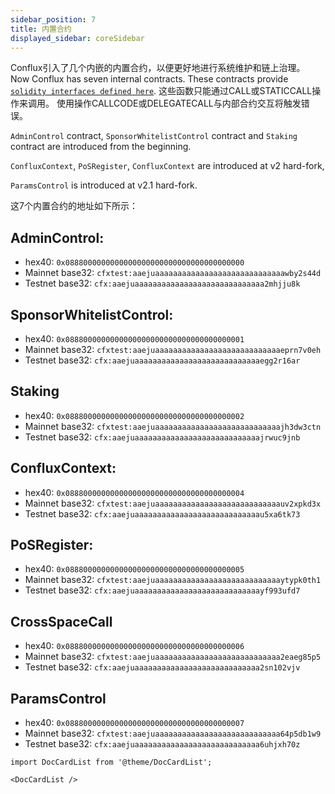 ```yaml
---
sidebar_position: 7
title: 内置合约
displayed_sidebar: coreSidebar
---
```


Conflux引入了几个内嵌的内置合约，以便更好地进行系统维护和链上治理。 Now Conflux has seven internal contracts. These contracts provide [`solidity interfaces defined here`](https://github.com/Conflux-Chain/conflux-rust/tree/master/internal_contract/contracts). 这些函数只能通过CALL或STATICCALL操作来调用。 使用操作CALLCODE或DELEGATECALL与内部合约交互将触发错误。

`AdminControl` contract, `SponsorWhitelistControl` contract and `Staking` contract are introduced from the beginning.

`ConfluxContext`, `PoSRegister`, `ConfluxContext` are introduced at v2 hard-fork, 

`ParamsControl` is introduced at v2.1 hard-fork. 

这7个内置合约的地址如下所示：

## AdminControl:

-   hex40: `0x0888000000000000000000000000000000000000`
-   Mainnet base32: `cfxtest:aaejuaaaaaaaaaaaaaaaaaaaaaaaaaaaaawby2s44d`
-   Testnet base32: `cfx:aaejuaaaaaaaaaaaaaaaaaaaaaaaaaaaaa2mhjju8k`

## SponsorWhitelistControl:

-   hex40: `0x0888000000000000000000000000000000000001`
-   Mainnet base32: `cfxtest:aaejuaaaaaaaaaaaaaaaaaaaaaaaaaaaaeprn7v0eh`
-   Testnet base32: `cfx:aaejuaaaaaaaaaaaaaaaaaaaaaaaaaaaaegg2r16ar`

## Staking

-   hex40: `0x0888000000000000000000000000000000000002`
-   Mainnet base32: `cfxtest:aaejuaaaaaaaaaaaaaaaaaaaaaaaaaaaajh3dw3ctn`
-   Testnet base32: `cfx:aaejuaaaaaaaaaaaaaaaaaaaaaaaaaaaajrwuc9jnb`

## ConfluxContext:

-   hex40: `0x0888000000000000000000000000000000000004`
-   Mainnet base32: `cfxtest:aaejuaaaaaaaaaaaaaaaaaaaaaaaaaaaauv2xpkd3x`
-   Testnet base32: `cfx:aaejuaaaaaaaaaaaaaaaaaaaaaaaaaaaau5xa6tk73`

## PoSRegister:

-   hex40: `0x0888000000000000000000000000000000000005`
-   Mainnet base32: `cfxtest:aaejuaaaaaaaaaaaaaaaaaaaaaaaaaaaaytypk0th1`
-   Testnet base32: `cfx:aaejuaaaaaaaaaaaaaaaaaaaaaaaaaaaayf993ufd7`

## CrossSpaceCall

-   hex40: `0x0888000000000000000000000000000000000006`
-   Mainnet base32: `cfxtest:aaejuaaaaaaaaaaaaaaaaaaaaaaaaaaaa2eaeg85p5`
-   Testnet base32: `cfx:aaejuaaaaaaaaaaaaaaaaaaaaaaaaaaaa2sn102vjv`

## ParamsControl

-   hex40: `0x0888000000000000000000000000000000000007`
-   Mainnet base32: `cfxtest:aaejuaaaaaaaaaaaaaaaaaaaaaaaaaaaa64p5db1w9`
-   Testnet base32: `cfx:aaejuaaaaaaaaaaaaaaaaaaaaaaaaaaaa6uhjxh70z`

```mdx-code-block
import DocCardList from '@theme/DocCardList';

<DocCardList />
```
